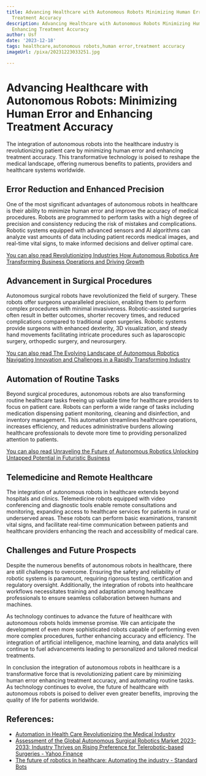 ```yaml
---
title: Advancing Healthcare with Autonomous Robots Minimizing Human Error and Enhancing
  Treatment Accuracy
description: Advancing Healthcare with Autonomous Robots Minimizing Human Error and
  Enhancing Treatment Accuracy
author: Usf
date: '2023-12-18'
tags: healthcare,autonomous robots,human error,treatment accuracy
imageUrl: /pixa/20231223033251.jpg

---
```

# Advancing Healthcare with Autonomous Robots: Minimizing Human Error and Enhancing Treatment Accuracy

The integration of autonomous robots into the healthcare industry is revolutionizing patient care by minimizing human error and enhancing treatment accuracy. This transformative technology is poised to reshape the medical landscape, offering numerous  benefits to  patients, providers and healthcare systems worldwide.

## Error Reduction and Enhanced Precision

One of the most significant advantages of autonomous robots in healthcare  is their ability to minimize human error and improve the accuracy of medical procedures. Robots are programmed to perform tasks with a high degree of precision and consistency reducing the  risk of mistakes and complications. Robotic  systems equipped  with  advanced sensors and AI algorithms  can analyze  vast amounts of data including  patient records medical images, and real-time  vital signs, to make informed decisions and deliver optimal care.

[You  can also read Revolutionizing Industries How Autonomous Robotics Are Transforming Business  Operations and Driving Growth](Revolutionizing%20Industries%20How%20Autonomous%20Robotics%20Are%20Transforming%20Business%20Operations%20and%20Driving%20Growth)


## Advancement in Surgical Procedures

Autonomous surgical robots have revolutionized the field of surgery. These robots offer surgeons unparalleled precision, enabling  them to perform complex procedures with minimal invasiveness. Robotic-assisted  surgeries often  result in better outcomes,  shorter recovery times, and reduced  complications compared to traditional open surgeries.  Robotic systems provide surgeons with enhanced dexterity, 3D visualization, and steady  hand movements facilitating intricate procedures  such as laparoscopic surgery, orthopedic surgery, and neurosurgery.

[You can also  read The Evolving Landscape of Autonomous Robotics Navigating Innovation and Challenges in a Rapidly Transforming Industry](The%20Evolving%20Landscape%20of%20Autonomous%20Robotics%20Navigating%20Innovation%20and%20Challenges%20in%20a%20Rapidly%20Transforming%20Industry)


## Automation  of Routine Tasks

Beyond surgical procedures, autonomous robots are also transforming routine healthcare tasks freeing up valuable time for healthcare providers to focus on patient care. Robots can perform a wide range of tasks including medication  dispensing  patient monitoring, cleaning and disinfection, and inventory  management. This automation streamlines  healthcare operations, increases efficiency, and  reduces administrative burdens allowing healthcare professionals to devote more time to providing personalized  attention to patients.

[You can also  read Unraveling the Future of Autonomous Robotics Unlocking Untapped Potential in Futuristic Business](Unraveling%20the%20Future%20of%20Autonomous%20Robotics%20Unlocking%20Untapped%20Potential%20in%20Futuristic%20Business)


## Telemedicine and Remote Healthcare

The integration of autonomous robots  in healthcare extends beyond hospitals and clinics. Telemedicine robots  equipped  with video conferencing and diagnostic tools enable  remote consultations and monitoring, expanding access to healthcare services for patients in rural or underserved areas. These robots can perform basic examinations, transmit vital signs, and facilitate  real-time communication between patients and healthcare providers enhancing the  reach and accessibility of medical care.

## Challenges and Future Prospects

Despite the  numerous benefits of autonomous robots in healthcare, there are still challenges to overcome.  Ensuring the safety and reliability of robotic systems  is paramount, requiring rigorous testing, certification and regulatory oversight. Additionally, the integration of robots into healthcare workflows necessitates training and adaptation among healthcare professionals to ensure seamless collaboration between humans and machines.

As technology continues  to advance the future of  healthcare with autonomous  robots holds immense promise.  We can anticipate the development of even more sophisticated robots  capable of performing even more complex procedures, further enhancing accuracy and efficiency. The integration of artificial  intelligence, machine learning, and  data analytics will continue to fuel advancements leading to  personalized  and tailored medical treatments.

In conclusion the integration of autonomous robots in healthcare is a transformative force that is revolutionizing patient care by minimizing human  error enhancing treatment accuracy, and automating routine  tasks. As  technology continues to evolve, the future of healthcare with autonomous  robots is poised to  deliver even  greater benefits, improving the  quality of life for patients worldwide.

## References:
- [Automation in Health Care Revolutionizing the Medical Industry](https://www.automate.org/industry-insights/automation-in-health-care-revolutionizing-the-medical-industry)
- [Assessment of the Global Autonomous Surgical Robotics Market 2023-2033: Industry Thrives on Rising Preference for Telerobotic-based Surgeries - Yahoo Finance](https://finance.yahoo.com/news/assessment-global-autonomous-surgical-robotics-161800439.html)
- [The future of robotics in healthcare: Automating the industry - Standard Bots](https://standardbots.com/blog/the-future-of-robotics-in-healthcare-automating-the-industry)
